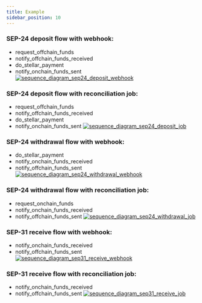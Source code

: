 ```yaml
---
title: Example
sidebar_position: 10
---
```



[comment]: # "Sequence diagram definitions are located in /static/definitions folder"
[comment]: # "To updated them, use https://sequencediagram.org"

### SEP-24 deposit flow with webhook:

- request_offchain_funds
- notify_offchain_funds_received
- do_stellar_payment
- notify_onchain_funds_sent [![sequence_diagram_sep24_deposit_webhook](/assets/sequence_diagram_sep24_deposit_webhook.png)](/assets/sequence_diagram_sep24_deposit_webhook.png)
  <br />

### SEP-24 deposit flow with reconciliation job:

- request_offchain_funds
- notify_offchain_funds_received
- do_stellar_payment
- notify_onchain_funds_sent [![sequence_diagram_sep24_deposit_job](/assets/sequence_diagram_sep24_deposit_job.png)](/assets/sequence_diagram_sep24_deposit_job.png)
  <br />

### SEP-24 withdrawal flow with webhook:

- do_stellar_payment
- notify_onchain_funds_received
- notify_offchain_funds_sent [![sequence_diagram_sep24_withdrawal_webhook](/assets/sequence_diagram_sep24_withdrawal_webhook.png)](/assets/sequence_diagram_sep24_withdrawal_webhook.png)
  <br />

### SEP-24 withdrawal flow with reconciliation job:

- request_onchain_funds
- notify_onchain_funds_received
- notify_offchain_funds_sent [![sequence_diagram_sep24_withdrawal_job](/assets/sequence_diagram_sep24_withdrawal_job.png)](/assets/sequence_diagram_sep24_withdrawal_job.png)
  <br />

### SEP-31 receive flow with webhook:

- notify_onchain_funds_received
- notify_offchain_funds_sent [![sequence_diagram_sep31_receive_webhook](/assets/sequence_diagram_sep31_receive_webhook.png)](/assets/sequence_diagram_sep31_receive_webhook.png)
  <br />

### SEP-31 receive flow with reconciliation job:

- notify_onchain_funds_received
- notify_offchain_funds_sent [![sequence_diagram_sep31_receive_job](/assets/sequence_diagram_sep31_receive_job.png)](/assets/sequence_diagram_sep31_receive_job.png)
